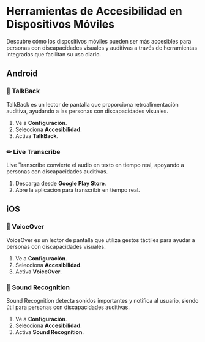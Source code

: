 # Herramientas de Accesibilidad en Dispositivos Móviles

Descubre cómo los dispositivos móviles pueden ser más accesibles para personas con discapacidades visuales y auditivas a través de herramientas integradas que facilitan su uso diario.

## Android

### 📣 TalkBack

TalkBack es un lector de pantalla que proporciona retroalimentación auditiva, ayudando a las personas con discapacidades visuales.

1. Ve a **Configuración**.
2. Selecciona **Accesibilidad**.
3. Activa **TalkBack**.

### ✏ Live Transcribe

Live Transcribe convierte el audio en texto en tiempo real, apoyando a personas con discapacidades auditivas.

1. Descarga desde **Google Play Store**.
2. Abre la aplicación para transcribir en tiempo real.

## iOS

### 📱 VoiceOver

VoiceOver es un lector de pantalla que utiliza gestos táctiles para ayudar a personas con discapacidades visuales.

1. Ve a **Configuración**.
2. Selecciona **Accesibilidad**.
3. Activa **VoiceOver**.

### 🔔 Sound Recognition

Sound Recognition detecta sonidos importantes y notifica al usuario, siendo útil para personas con discapacidades auditivas.

1. Ve a **Configuración**.
2. Selecciona **Accesibilidad**.
3. Activa **Sound Recognition**.